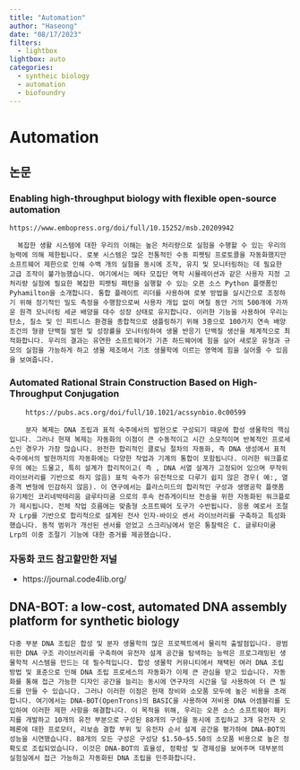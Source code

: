 ```yaml
---
title: "Automation"
author: "Haseong"
date: "08/17/2023"
filters: 
  - lightbox
lightbox: auto
categories:
  - syntheic biology
  - automation
  - biofoundry
---
```


# Automation

## 논문

### Enabling high-throughput biology with flexible open-source automation

    https://www.embopress.org/doi/full/10.15252/msb.20209942
      
      복잡한 생활 시스템에 대한 우리의 이해는 높은 처리량으로 실험을 수행할 수 있는 우리의 능력에 의해 제한됩니다. 로봇 시스템은 많은 전통적인 수동 피펫팅 프로토콜을 자동화했지만 소프트웨어 제한으로 인해 수백 개의 실험을 동시에 조작, 유지 및 모니터링하는 데 필요한 고급 조작이 불가능했습니다. 여기에서는 메타 모집단 역학 시뮬레이션과 같은 사용자 지정 고처리량 실험에 필요한 복잡한 피펫팅 패턴을 실행할 수 있는 오픈 소스 Python 플랫폼인 Pyhamilton을 소개합니다. 통합 플레이트 리더를 사용하여 로봇 방법을 실시간으로 조정하기 위해 정기적인 밀도 측정을 수행함으로써 사용자 개입 없이 며칠 동안 거의 500개에 가까운 원격 모니터링 세균 배양을 대수 성장 상태로 유지합니다. 이러한 기능을 사용하여 우리는 탄소, 질소 및 인 피트니스 환경을 종합적으로 샘플링하기 위해 3중으로 100가지 연속 배양 조건의 형광 단백질 발현 및 성장률을 모니터링하여 생물 반응기 단백질 생산을 체계적으로 최적화합니다. 우리의 결과는 유연한 소프트웨어가 기존 하드웨어에 힘을 실어 새로운 유형과 규모의 실험을 가능하게 하고 생물 제조에서 기초 생물학에 이르는 영역에 힘을 실어줄 수 있음을 보여줍니다.

### Automated Rational Strain Construction Based on High-Throughput Conjugation

        https://pubs.acs.org/doi/full/10.1021/acssynbio.0c00599
        
        분자 복제는 DNA 조립과 표적 숙주에서의 발현으로 구성되기 때문에 합성 생물학의 핵심입니다. 그러나 현재 복제는 자동화의 이점이 큰 수동적이고 시간 소모적이며 반복적인 프로세스인 경우가 가장 많습니다. 완전한 합리적인 클로닝 절차의 자동화, 즉 DNA 생성에서 표적 숙주에서의 발현까지의 자동화에는 다양한 작업과 기계의 통합이 포함됩니다. 이러한 워크플로우의 예는 드물고, 특히 설계가 합리적이고( 즉 , DNA 서열 설계가 고정되어 있으며 무작위 라이브러리를 기반으로 하지 않음) 표적 숙주가 유전적으로 다루기 쉽지 않은 경우( 예:, 열충격 변형에 민감하지 않음). 이 연구에서는 플라스미드의 합리적인 구성과 생명공학 플랫폼 유기체인 코리네박테리움 글루타미쿰 으로의 후속 컨쥬게이티브 전송을 위한 자동화된 워크플로가 제시됩니다. 전체 작업 흐름에는 맞춤형 소프트웨어 도구가 수반됩니다. 응용 예로서 조절자 Lrp를 기반으로 합리적으로 설계된 전사 인자-바이오 센서 라이브러리를 구축하고 특성화했습니다. 동적 범위가 개선된 센서를 얻었고 스크리닝에서 얻은 통찰력은 C. 글루타미쿰 Lrp의 이중 조절기 기능에 대한 증거를 제공했습니다.

### 자동화 코드 참고할만한 저널

-   https://journal.code4lib.org/

## **DNA-BOT: a low-cost, automated DNA assembly platform for synthetic biology**

    다중 부분 DNA 조립은 합성 및 분자 생물학의 많은 프로젝트에서 물리적 출발점입니다. 광범위한 DNA 구조 라이브러리를 구축하여 유전자 설계 공간을 탐색하는 능력은 프로그래밍된 생물학적 시스템을 만드는 데 필수적입니다. 합성 생물학 커뮤니티에서 채택된 여러 DNA 조립 방법 및 표준으로 인해 DNA 조립 프로세스의 자동화가 이제 큰 관심을 받고 있습니다. 자동화를 통해 접근 가능한 디자인 공간을 늘리는 동시에 연구자의 시간을 덜 사용하여 더 큰 빌드를 만들 수 있습니다. 그러나 이러한 이점은 현재 장비와 소모품 모두에 높은 비용을 초래합니다. 여기에서는 DNA-BOT(OpenTrons)의 BASIC을 사용하여 저비용 DNA 어셈블리를 도입하여 이러한 제한 사항을 해결합니다. 이 목적을 위해, 우리는 오픈 소스 소프트웨어 패키지를 개발하고 10개의 유전 부분으로 구성된 88개의 구성을 동시에 조립하고 3개 유전자 오페론에 대한 프로모터, 리보솜 결합 부위 및 유전자 순서 설계 공간을 평가하여 DNA-BOT의 성능을 시연했습니다. 88개의 모든 구성은 구성당 $1.50–$5.50의 소모품 비용으로 높은 정확도로 조립되었습니다. 이것은 DNA-BOT의 효율성, 정확성 및 경제성을 보여주며 대부분의 실험실에서 접근 가능하고 자동화된 DNA 조립을 민주화합니다.
